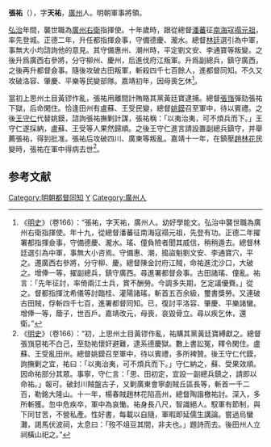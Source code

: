 {{Otheruses|張祐|other=同名或類似名的其它條目描述}}

'''張祐'''（{{bd|1483年||1533年|catIdx=}}），字'''天祐'''，[[廣州|廣州]]人。明朝軍事將領。

[[弘治|弘治]]年間，襲世職為[[廣州右衛|廣州右衛]]指揮使。十年歲時，跟從總督[[潘蕃|潘蕃]]征[[南海|南海]]寇[[禢元祖|禢元祖]]，率先登城。正德二年，升任都指揮僉事，守備德慶、瀧水。總督[[林廷|林廷]]選引為中軍，事無大小均諮詢他的意見。其守備惠州、潮州時，平定劉文安、李通寶等叛變。之後升爲廣西右參將，分守柳州、慶州，后進伐府江叛軍。升爲副總兵，鎮守廣西，之後再升都督僉事。隨後攻破古田叛軍，斬殺四千七百餘人，進都督同知。不久又攻破洛容、肇慶、平樂等民變部隊。嘉靖初年，因母喪乞休<ref>《[[明史|明史]]》（卷166）：“張祐，字天祐，廣州人。幼好學能文。弘治中襲世職為廣州右衛指揮使。年十九，從總督潘蕃征南海寇禢元祖，先登有功。正德二年擢署都指揮僉事，守備德慶、瀧水。瑤、僮負險者聞其威信，稍稍遁去。總督林廷選引為中軍，事無大小咨焉。守備惠、潮，搗盜魁劉文安、李通寶穴，平之。遷廣西右參將，分守柳、慶。總督陳金討府江賊，命祐進沈沙口，大破之。增俸一等，擢副總兵，鎮守廣西。尋進署都督僉事。古田諸瑤、僮亂。祐言：「先年征討，率倚兩江土兵，賞不酬勞。今調多失期，乞定議優賚。」從之。督都指揮沈希儀等討臨桂、灌陽諸瑤，斬首五百余級，璽書獎勞。又連破古田賊，俘斬四千七百，進署都督同知。已，復討平洛容、肇慶、平樂諸蠻。增俸一等，蔭子，世百戶。嘉靖改元，母喪，哀毀骨立。尋以疾乞休，還衛。”</ref>。

當初上思州土目黃镠作亂，張祐用離間計賄賂其黨黃廷寶逮捕。總督[[張嵿|張嵿]]彈劾張祐下獄，后命閑住。恰逢田州有盧蘇、王受民變，總督[[姚鏌|姚鏌]]召至軍中，待以賓禮。之後[[王守仁|王守仁]]代替姚鏌，諮詢張祐撫剿計謀，張祐稱：「以夷治夷，可不煩兵而下。」王守仁遂採納，盧蘇、王受等人果然歸順。之後王守仁進言請設置副總兵鎮守，并舉薦張祐，得到批准。張祐后攻破四川、廣東等叛亂。嘉靖十一年，在鎮壓[[趙林花|趙林花]]民變時，張祐在軍中得病去世<ref>《[[明史|明史]]》（卷166）：“初，上思州土目黃镠作亂，祐購其黨黃廷寶縛獻之。總督張嵿惡祐不白己，至劾祐懷奸避難，逮系德慶獄。數上書訟冤，釋令閑住。盧蘇、王受亂田州。總督姚鏌召至軍中，待以賓禮，多所裨贊。後王守仁代鏌，詢撫剿之宜，祐曰：「以夷治夷，可不煩兵而下。」守仁納之，蘇、受果效順。因命祐部分其眾。事寧，守仁言：「思、田初定，宜設一副總兵鎮之，請即以命祐。」報可。破封川賊盤古子，又剿廣東會寧劇賊丘區長等，斬首一千二百，勒銘大隆山。十一年，楊春賊趙林花陷高州，總督陶諧檄祐討。深入，多所斬獲。忽中危疾卒，軍中為哀慟。祐身長八尺，智識絕人。馭軍有節制，與下同甘苦，不營私產。性好書，每載以自隨，軍暇即延儒生講論。嘗過烏蠻灘，謁馬伏波祠，太息曰：「歿不俎豆其間，非夫也。」題詩而去。後田州人立祠橫山祀之。”</ref>。

==参考文献==
{{wikisource|明史/卷166}}
{{Reflist}}

[[Category:明朝都督同知|Category:明朝都督同知]]
[[Category:張姓|Y]]
[[Category:廣州人|Category:廣州人]]